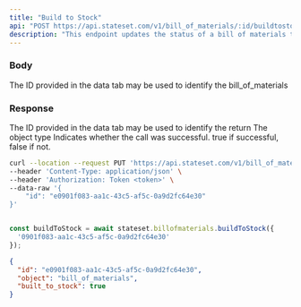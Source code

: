 ```yaml
---
title: "Build to Stock"
api: "POST https://api.stateset.com/v1/bill_of_materials/:id/buildtostock"
description: "This endpoint updates the status of a bill of materials to build to stock."
---
```


### Body

<ParamField body="bill_of_materials_id" type="string">
  The ID provided in the data tab may be used to identify the bill_of_materials
</ParamField>

### Response

<ResponseField name="id" type="string">
  The ID provided in the data tab may be used to identify the return
</ResponseField>

<ResponseField name="object" type="string">
  The object type
</ResponseField>

<ResponseField name="success" type="number">
  Indicates whether the call was successful. true if successful, false if not.
</ResponseField>

<RequestExample>

```bash cURL
curl --location --request PUT 'https://api.stateset.com/v1/bill_of_materials/:id/buildtostock' \
--header 'Content-Type: application/json' \
--header 'Authorization: Token <token>' \
--data-raw '{
    "id": "e0901f083-aa1c-43c5-af5c-0a9d2fc64e30"
}'
``` 

```js Node.js

const buildToStock = await stateset.billofmaterials.buildToStock({
  '0901f083-aa1c-43c5-af5c-0a9d2fc64e30'
});

```


</RequestExample>

<ResponseExample>

```json Response
{
  "id": "e0901f083-aa1c-43c5-af5c-0a9d2fc64e30",
  "object": "bill_of_materials",
  "built_to_stock": true
}
```

</ResponseExample>
